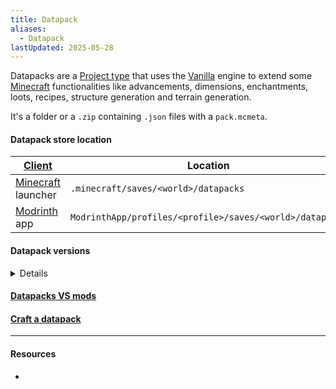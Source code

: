 ```yaml
---
title: Datapack
aliases:
  - Datapack
lastUpdated: 2025-05-28
---
```



Datapacks are a [Project type](/projecttype) that uses the [Vanilla](/vanilla) engine to extend some [Minecraft](/minecraft) functionalities like advancements, dimensions, enchantments, loots, recipes, structure generation and terrain generation.

It's a folder or a `.zip` containing `.json` files with a `pack.mcmeta`.

#### Datapack store location

| [Client](/client)                | Location                                                 |
| -------------------------------- | -------------------------------------------------------- |
| [Minecraft](/minecraft) launcher | `.minecraft/saves/<world>/datapacks`                     |
| [Modrinth](/modrinth) app        | `ModrinthApp/profiles/<profile>/saves/<world>/datapacks` |

#### Datapack versions

<details>

| [Minecraft](/minecraft) [Version](/versions) | Datapack version |
| -------------------------------------------- | ---------------- |
| `1.21.6-pre1`                                | 79               |
| [`25w21a`](/25w21a)                          | 78               |
| [`25w20a`](/25w20a)                          | 77               |
| `25w19a`                                     | 76               |
| `25w18a`                                     | 75               |
| `25w17a`                                     | 74               |
| `25w16a`                                     | 73               |
| `25w15a`                                     | 72               |
| [`25w14craftmine`](/craftmine)               | 71               |
| [`1.21.5`](/springtolife)                    | 71               |
| `1.21.5-rc2`                                 | 71               |
| `1.21.5-rc1`                                 | 71               |
| `1.21.5-pre3`                                | 71               |
| `1.21.5-pre2`                                | 71               |
| `1.21.5-pre1`                                | 70               |
| `25w10a`                                     | 70               |
| `25w09b`                                     | 69               |
| `25w09a`                                     | 69               |
| `25w08a`                                     | 68               |
| `25w07a`                                     | 67               |
| `25w06a`                                     | 66               |
| `25w05a`                                     | 65               |
| `25w04a`                                     | 64               |
| `25w03a`                                     | 63               |
| `25w02a`                                     | 62               |
| `1.21.4`                                     | 61               |
| `1.21.4-rc3`                                 |                  |
| `1.21.4-rc2`                                 |                  |
| `1.21.4-rc1`                                 |                  |
| `1.21.4-pre3`                                |                  |
| `1.21.4-pre2`                                |                  |
| `1.21.4-pre1`                                |                  |
| `24w46a`                                     |                  |
| `24w45a`                                     |                  |
| `24w44a`                                     |                  |
| `1.21.3`                                     |                  |
| `1.21.2`                                     |                  |
| `1.21.2-rc2`                                 |                  |
| `1.21.2-rc1`                                 |                  |
| `1.21.2-pre5`                                |                  |
| `1.21.2-pre4`                                |                  |
| `1.21.2-pre3`                                |                  |
| `1.21.2-pre2`                                |                  |
| `1.21.2-pre1`                                |                  |
| `24w40a`                                     |                  |
| `24w39a`                                     |                  |
| `24w38a`                                     |                  |
| `24w37a`                                     |                  |
| `24w36a`                                     |                  |
| `24w35a`                                     |                  |
| `24w34a`                                     |                  |
| `24w33a`                                     |                  |
| `1.21.1`                                     |                  |
| `1.21.1-rc1`                                 |                  |
| `1.21`                                       |                  |
| `1.21-rc1`                                   |                  |
| `1.21-pre4`                                  |                  |
| `1.21-pre3`                                  |                  |
| `1.21-pre2`                                  |                  |
| `1.21-pre1`                                  |                  |
| `24w21b`                                     |                  |
| `24w21a`                                     |                  |
| `24w20a`                                     |                  |
| `24w19b`                                     |                  |
| `24w19a`                                     |                  |
| `24w18a`                                     |                  |
| `1.20.6`                                     |                  |
| `1.20.6-rc1`                                 |                  |
| `1.20.5`                                     |                  |
| `1.20.5-rc3`                                 |                  |
| `1.20.5-rc2`                                 |                  |
| `1.20.5-rc1`                                 |                  |
| `1.20.5-pre4`                                |                  |
| `1.20.5-pre3`                                |                  |
| `1.20.5-pre2`                                |                  |
| `1.20.5-pre1`                                |                  |
| `24w14a`                                     |                  |
| `24w14potato`                                |                  |
| `24w13a`                                     |                  |
| `24w12a`                                     |                  |
| `24w11a`                                     |                  |
| `24w10a`                                     |                  |
| `24w09a`                                     |                  |
| `24w07a`                                     |                  |
| `24w06a`                                     |                  |
| `24w05b`                                     |                  |
| `24w05a`                                     |                  |
| `24w04a`                                     |                  |
| `24w03b`                                     |                  |
| `24w03a`                                     |                  |
| `23w51b`                                     |                  |
| `23w51a`                                     |                  |
| `1.20.4`                                     |                  |
| `1.20.4-rc1`                                 |                  |
| `1.20.3`                                     |                  |
| `1.20.3-rc1`                                 |                  |
| `1.20.3-pre4`                                |                  |
| `1.20.3-pre3`                                |                  |
| `1.20.3-pre2`                                |                  |
| `1.20.3-pre1`                                |                  |
| `23w46a`                                     |                  |
| `23w45a`                                     |                  |
| `23w44a`                                     |                  |
| `23w43b`                                     |                  |
| `23w43a`                                     |                  |
| `23w42a`                                     |                  |
| `23w41a`                                     |                  |
| `23w40a`                                     |                  |
| `1.20.2`                                     |                  |
| `1.20.2-rc2`                                 |                  |
| `1.20.2-rc1`                                 |                  |
| `1.20.2-pre4`                                |                  |
| `1.20.2-pre3`                                |                  |
| `1.20.2-pre2`                                |                  |
| `1.20.2-pre1`                                |                  |
| `23w35a`                                     |                  |
| `23w33a`                                     |                  |
| `23w32a`                                     |                  |
| `23w31a`                                     |                  |
| `1.20.1`                                     |                  |
| `1.20.1-rc1`                                 |                  |
| `1.20`                                       |                  |
| `1.20-rc1`                                   |                  |
| `1.20-pre7`                                  |                  |
| `1.20-pre6`                                  |                  |
| `1.20-pre5`                                  |                  |
| `1.20-pre4`                                  |                  |
| `1.20-pre3`                                  |                  |
| `1.20-pre2`                                  |                  |
| `1.20-pre1`                                  |                  |
| `23w18a`                                     |                  |
| `23w17a`                                     |                  |
| `23w16a`                                     |                  |
| `23w14a`                                     |                  |
| `23w13a_or_b`                                |                  |
| `23w13a`                                     |                  |
| `23w12a`                                     |                  |
| `1.19.4`                                     |                  |
| `1.19.4-rc3`                                 |                  |
| `1.19.4-rc2`                                 |                  |
| `1.19.4-rc1`                                 |                  |
| `1.19.4-pre4`                                |                  |
| `1.19.4-pre3`                                |                  |
| `1.19.4-pre2`                                |                  |
| `1.19.4-pre1`                                |                  |
| `23w07a`                                     |                  |
| `23w06a`                                     |                  |
| `23w05a`                                     |                  |
| `23w04a`                                     |                  |
| `23w03a`                                     |                  |
| `1.19.3`                                     |                  |
| `1.19.3-rc3`                                 |                  |
| `1.19.3-rc2`                                 |                  |
| `1.19.3-rc1`                                 |                  |
| `1.19.3-pre3`                                |                  |
| `1.19.3-pre2`                                |                  |
| `1.19.3-pre1`                                |                  |
| `22w46a`                                     |                  |
| `22w45a`                                     |                  |
| `22w44a`                                     |                  |
| `22w43a`                                     |                  |
| `22w42a`                                     |                  |
| `1.19.2`                                     |                  |
| `1.19.2-rc2`                                 |                  |
| `1.19.2-rc1`                                 |                  |
| `1.19.1`                                     |                  |
| `1.19.1-rc3`                                 |                  |
| `1.19.1-rc2`                                 |                  |
| `1.19.1-pre6`                                |                  |
| `1.19.1-pre5`                                |                  |
| `1.19.1-pre4`                                |                  |
| `1.19.1-pre3`                                |                  |
| `1.19.1-pre2`                                |                  |
| `1.19.1-rc1`                                 |                  |
| `1.19.1-pre1`                                |                  |
| `22w24a`                                     |                  |
| `1.19`                                       |                  |
| `1.19-rc2`                                   |                  |
| `1.19-rc1`                                   |                  |
| `1.19-pre5`                                  |                  |
| `1.19-pre4`                                  |                  |
| `1.19-pre3`                                  |                  |
| `1.19-pre2`                                  |                  |
| `1.19-pre1`                                  |                  |
| `22w19a`                                     |                  |
| `22w18a`                                     |                  |
| `22w17a`                                     |                  |
| `22w16b`                                     |                  |
| `22w16a`                                     |                  |
| `22w15a`                                     |                  |
| `22w14a`                                     |                  |
| `22w13oneblockatatime`                       |                  |
| `22w13a`                                     |                  |
| `22w12a`                                     |                  |
| `22w11a`                                     |                  |
| `1.18.2`                                     |                  |
| `1.18.2-rc1`                                 |                  |
| `1.18.2-pre3`                                |                  |
| `1.18.2-pre2`                                |                  |
| `1.18.2-pre1`                                |                  |
| `22w07a`                                     |                  |
| `22w06a`                                     |                  |
| `22w05a`                                     |                  |
| `22w03a`                                     |                  |
| `1.18.1`                                     |                  |
| `1.18.1-rc3`                                 |                  |
| `1.18.1-rc2`                                 |                  |
| `1.18.1-rc1`                                 |                  |
| `1.18.1-pre1`                                |                  |
| `1.18`                                       |                  |
| `1.18-rc4`                                   |                  |
| `1.18-rc3`                                   |                  |
| `1.18-rc2`                                   |                  |
| `1.18-rc1`                                   |                  |
| `1.18-pre8`                                  |                  |
| `1.18-pre7`                                  |                  |
| `1.18-pre6`                                  |                  |
| `1.18-pre5`                                  |                  |
| `1.18-pre4`                                  |                  |
| `1.18-pre3`                                  |                  |
| `1.18-pre2`                                  |                  |
| `1.18-pre1`                                  |                  |
| `21w44a`                                     |                  |
| `21w43a`                                     |                  |
| `21w42a`                                     |                  |
| `21w41a`                                     |                  |
| `21w40a`                                     |                  |
| `21w39a`                                     |                  |
| `21w38a`                                     |                  |
| `21w37a`                                     |                  |
| `1.17.1`                                     |                  |
| `1.17.1-rc2`                                 |                  |
| `1.17.1-rc1`                                 |                  |
| `1.17.1-pre3`                                |                  |
| `1.17.1-pre2`                                |                  |
| `1.17.1-pre1`                                |                  |
| `1.17`                                       |                  |
| `1.17-rc2`                                   |                  |
| `1.17-rc1`                                   |                  |
| `1.17-pre5`                                  |                  |
| `1.17-pre4`                                  |                  |
| `1.17-pre3`                                  |                  |
| `1.17-pre2`                                  |                  |
| `1.17-pre1`                                  |                  |
| `21w20a`                                     |                  |
| `21w19a`                                     |                  |
| `21w18a`                                     |                  |
| `21w17a`                                     |                  |
| `21w16a`                                     |                  |
| `21w15a`                                     |                  |
| `21w14a`                                     |                  |
| `21w13a`                                     |                  |
| `21w11a`                                     |                  |
| `21w10a`                                     |                  |
| `21w08b`                                     |                  |
| `21w08a`                                     |                  |
| `21w07a`                                     |                  |
| `21w06a`                                     |                  |
| `21w05b`                                     |                  |
| `21w05a`                                     |                  |
| `21w03a`                                     |                  |
| `1.16.5`                                     |                  |
| `1.16.5-rc1`                                 |                  |
| `20w51a`                                     |                  |
| `20w49a`                                     |                  |
| `20w48a`                                     |                  |
| `20w46a`                                     |                  |
| `20w45a`                                     |                  |
| `1.16.4`                                     |                  |
| `1.16.4-rc1`                                 |                  |
| `1.16.4-pre2`                                |                  |
| `1.16.4-pre1`                                |                  |
| `1.16.3`                                     |                  |
| `1.16.3-rc1`                                 |                  |
| `1.16.2`                                     |                  |
| `1.16.2-rc2`                                 |                  |
| `1.16.2-rc1`                                 |                  |
| `1.16.2-pre3`                                |                  |
| `1.16.2-pre2`                                |                  |
| `1.16.2-pre1`                                |                  |
| `20w30a`                                     |                  |
| `20w29a`                                     |                  |
| `20w28a`                                     |                  |
| `20w27a`                                     |                  |
| `1.16.1`                                     |                  |
| `1.16`                                       |                  |
| `1.16-rc1`                                   |                  |
| `1.16-pre8`                                  |                  |
| `1.16-pre7`                                  |                  |
| `1.16-pre6`                                  |                  |
| `1.16-pre5`                                  |                  |
| `1.16-pre4`                                  |                  |
| `1.16-pre3`                                  |                  |
| `1.16-pre2`                                  |                  |
| `1.16-pre1`                                  |                  |
| `20w22a`                                     |                  |
| `20w21a`                                     |                  |
| `20w20b`                                     |                  |
| `20w20a`                                     |                  |
| `20w19a`                                     |                  |
| `20w18a`                                     |                  |
| `20w17a`                                     |                  |
| `20w16a`                                     |                  |
| `20w15a`                                     |                  |
| `20w14a`                                     |                  |
| `20w14infinite`                              |                  |
| `20w13b`                                     |                  |
| `20w13a`                                     |                  |
| `20w12a`                                     |                  |
| `20w11a`                                     |                  |
| `20w10a`                                     |                  |
| `20w09a`                                     |                  |
| `20w08a`                                     |                  |
| `20w07a`                                     |                  |
| `20w06a`                                     |                  |
| `1.15.2`                                     |                  |
| `1.15.2-pre2`                                |                  |
| `1.15.2-pre1`                                |                  |
| `1.15.1`                                     |                  |
| `1.15.1-pre1`                                |                  |
| `1.15`                                       |                  |
| `1.15-pre7`                                  |                  |
| `1.15-pre6`                                  |                  |
| `1.15-pre5`                                  |                  |
| `1.15-pre4`                                  |                  |
| `1.15-pre3`                                  |                  |
| `1.15-pre2`                                  |                  |
| `1.15-pre1`                                  |                  |
| `19w46b`                                     |                  |
| `19w46a`                                     |                  |
| `19w45b`                                     |                  |
| `19w45a`                                     |                  |
| `19w44a`                                     |                  |
| `19w42a`                                     |                  |
| `19w41a`                                     |                  |
| `19w40a`                                     |                  |
| `19w39a`                                     |                  |
| `19w38b`                                     |                  |
| `19w38a`                                     |                  |
| `19w37a`                                     |                  |
| `19w36a`                                     |                  |
| `19w35a`                                     |                  |
| `19w34a`                                     |                  |
| `1.14.4`                                     |                  |
| `1.14.4-pre7`                                |                  |
| `1.14.4-pre6`                                |                  |
| `1.14.4-pre5`                                |                  |
| `1.14.4-pre4`                                |                  |
| `1.14.4-pre3`                                |                  |
| `1.14.4-pre2`                                |                  |
| `1.14.4-pre1`                                |                  |
| `1.14.3`                                     |                  |
| `1.14.3-pre4`                                |                  |
| `1.14.3-pre3`                                |                  |
| `1.14.3-pre2`                                |                  |
| `1.14.3-pre1`                                |                  |
| `1.14.2`                                     |                  |
| `1.14.2-pre4`                                |                  |
| `1.14.2-pre3`                                |                  |
| `1.14.2-pre2`                                |                  |
| `1.14.2-pre1`                                |                  |
| `1.14.1`                                     |                  |
| `1.14.1-pre2`                                |                  |
| `1.14.1-pre1`                                |                  |
| `1.14`                                       |                  |
| `1.14-pre5`                                  |                  |
| `1.14-pre4`                                  |                  |
| `1.14-pre3`                                  |                  |
| `1.14-pre2`                                  |                  |
| `1.14-pre1`                                  |                  |
| `19w14b`                                     |                  |
| `19w14a`                                     |                  |
| `3D-Shareware-v1.34`                         |                  |
| `19w13b`                                     |                  |
| `19w13a`                                     |                  |
| `19w12b`                                     |                  |
| `19w12a`                                     |                  |
| `19w11b`                                     |                  |
| `19w11a`                                     |                  |
| `19w09a`                                     |                  |
| `19w08b`                                     |                  |
| `19w08a`                                     |                  |
| `19w07a`                                     |                  |
| `19w06a`                                     |                  |
| `19w05a`                                     |                  |
| `19w04b`                                     |                  |
| `19w04a`                                     |                  |
| `19w03c`                                     |                  |
| `19w03b`                                     |                  |
| `19w03a`                                     |                  |
| `19w02a`                                     |                  |
| `18w50a`                                     |                  |
| `18w49a`                                     |                  |
| `18w48b`                                     |                  |
| `18w48a`                                     |                  |
| `18w47b`                                     |                  |
| `18w47a`                                     |                  |
| `18w46a`                                     |                  |
| `18w45a`                                     |                  |
| `18w44a`                                     |                  |
| `18w43c`                                     |                  |
| `18w43b`                                     |                  |
| `18w43a`                                     |                  |
| `1.13.2`                                     |                  |
| `1.13.2-pre2`                                |                  |
| `1.13.2-pre1`                                |                  |
| `1.13.1`                                     |                  |
| `1.13.1-pre2`                                |                  |
| `1.13.1-pre1`                                |                  |
| `18w33a`                                     |                  |
| `18w32a`                                     |                  |
| `18w31a`                                     |                  |
| `18w30b`                                     |                  |
| `18w30a`                                     |                  |
| `1.13`                                       |                  |

</details>

#### [Datapacks VS mods](/datapackvsmod)

#### [Craft a datapack](/craftdatapack)

---

#### Resources

- <Wiki path="w/Data_pack" />
<Yb src="https://www.youtube.com/embed/EBsEDkFpPlI" />
